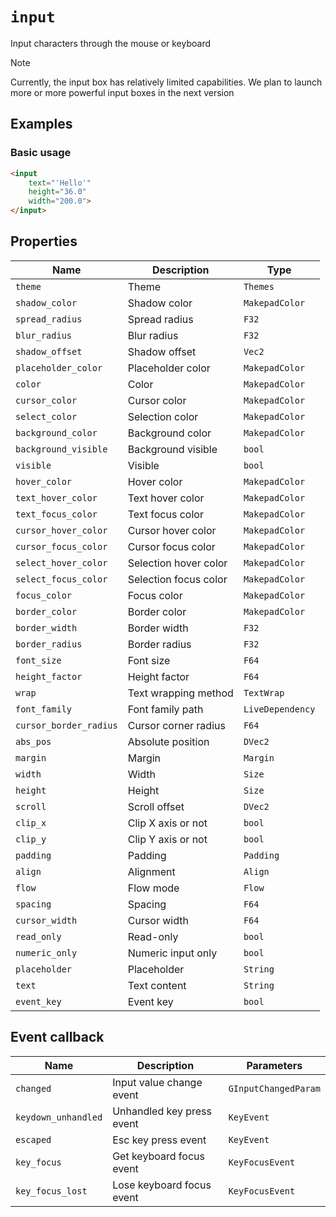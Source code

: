 # `input`

Input characters through the mouse or keyboard

> [!NOTE]
>
> Currently, the input box has relatively limited capabilities. We plan to launch more or more powerful input boxes in the next version

## Examples

### Basic usage

```html
<input
    text="'Hello'"
    height="36.0"
    width="200.0">
</input>
```

## Properties

| Name                   | Description           | Type             |
| ---------------------- | --------------------- | ---------------- |
| `theme`                | Theme                 | `Themes`         |
| `shadow_color`         | Shadow color          | `MakepadColor`   |
| `spread_radius`        | Spread radius         | `F32`            |
| `blur_radius`          | Blur radius           | `F32`            |
| `shadow_offset`        | Shadow offset         | `Vec2`           |
| `placeholder_color`    | Placeholder color     | `MakepadColor`   |
| `color`                | Color                 | `MakepadColor`   |
| `cursor_color`         | Cursor color          | `MakepadColor`   |
| `select_color`         | Selection color       | `MakepadColor`   |
| `background_color`     | Background color      | `MakepadColor`   |
| `background_visible`   | Background visible    | `bool`           |
| `visible`              | Visible               | `bool`           |
| `hover_color`          | Hover color           | `MakepadColor`   |
| `text_hover_color`     | Text hover color      | `MakepadColor`   |
| `text_focus_color`     | Text focus color      | `MakepadColor`   |
| `cursor_hover_color`   | Cursor hover color    | `MakepadColor`   |
| `cursor_focus_color`   | Cursor focus color    | `MakepadColor`   |
| `select_hover_color`   | Selection hover color | `MakepadColor`   |
| `select_focus_color`   | Selection focus color | `MakepadColor`   |
| `focus_color`          | Focus color           | `MakepadColor`   |
| `border_color`         | Border color          | `MakepadColor`   |
| `border_width`         | Border width          | `F32`            |
| `border_radius`        | Border radius         | `F32`            |
| `font_size`            | Font size             | `F64`            |
| `height_factor`        | Height factor         | `F64`            |
| `wrap`                 | Text wrapping method  | `TextWrap`       |
| `font_family`          | Font family path      | `LiveDependency` |
| `cursor_border_radius` | Cursor corner radius  | `F64`            |
| `abs_pos`              | Absolute position     | `DVec2`          |
| `margin`               | Margin                | `Margin`         |
| `width`                | Width                 | `Size`           |
| `height`               | Height                | `Size`           |
| `scroll`               | Scroll offset         | `DVec2`          |
| `clip_x`               | Clip X axis or not    | `bool`           |
| `clip_y`               | Clip Y axis or not    | `bool`           |
| `padding`              | Padding               | `Padding`        |
| `align`                | Alignment             | `Align`          |
| `flow`                 | Flow mode             | `Flow`           |
| `spacing`              | Spacing               | `F64`            |
| `cursor_width`         | Cursor width          | `F64`            |
| `read_only`            | Read-only             | `bool`           |
| `numeric_only`         | Numeric input only    | `bool`           |
| `placeholder`          | Placeholder           | `String`         |
| `text`                 | Text content          | `String`         |
| `event_key`            | Event key             | `bool`           |

## Event callback

| Name                | Description               | Parameters           |
| ------------------- | ------------------------- | -------------------- |
| `changed`           | Input value change event  | `GInputChangedParam` |
| `keydown_unhandled` | Unhandled key press event | `KeyEvent`           |
| `escaped`           | Esc key press event       | `KeyEvent`           |
| `key_focus`         | Get keyboard focus event  | `KeyFocusEvent`      |
| `key_focus_lost`    | Lose keyboard focus event | `KeyFocusEvent`      |
